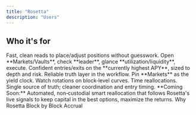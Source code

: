 ```yaml
---
title: "Rosetta"
description: "Users"
---
```


## Who it's for

<AccordionGroup>
  <Accordion title="Self‑directed users" icon="user">
    <CardGroup cols={3}>
      <Card title="Need" icon="circle-question">
        Fast, clean reads to place/adjust positions without guesswork.
      </Card>
      <Card title="How they use it" icon="play">
        Open **Markets/Vaults**, check **leader**, glance **utilization/liquidity**, execute.
      </Card>
      <Card title="Outcome" icon="check">
        Confident entries/exits on the **currently highest APY**, sized to depth and risk.
      </Card>
    </CardGroup>
  </Accordion>
  <Accordion title="Trading Desks / Curators / Props / Small funds" icon="building">
    <CardGroup cols={3}>
      <Card title="Need" icon="circle-question">
        Reliable truth layer in the workflow.
      </Card>
      <Card title="How they use it" icon="play">
        Pin **Markets** as the yield clock. Watch rotations on block‑level curves. Time reallocations.
      </Card>
      <Card title="Outcome" icon="check">
        Single source of truth; cleaner coordination and entry timing.
      </Card>
    </CardGroup>
  </Accordion>
</AccordionGroup>

<Note>
  **Coming Soon:** Automated, non‑custodial smart reallocation that follows Rosetta's live signals to keep capital in the best options, maximize the returns.
</Note>

<CardGroup cols={2}>
  <Card title="← Previous" href="/02-why-rosetta">
    Why Rosetta
  </Card>
  <Card title="Next →" href="/04-block-by-block-accrual">
    Block by Block Accrual
  </Card>
</CardGroup>